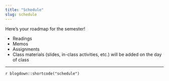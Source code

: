 ```yaml
---
title: "Schedule"
slug: schedule
---
```


Here's your roadmap for the semester!

- <i class="fas fa-book-reader"></i> Readings 
- <i class="fas fa-file-alt"></i> Memos
- <i class="fas fa-laptop-code"></i> Assignments
- <i class="fas fa-university"></i></a> Class materials (slides, in-class activities, etc.) will be added on the day of class

---

`r blogdown::shortcode("schedule")`
